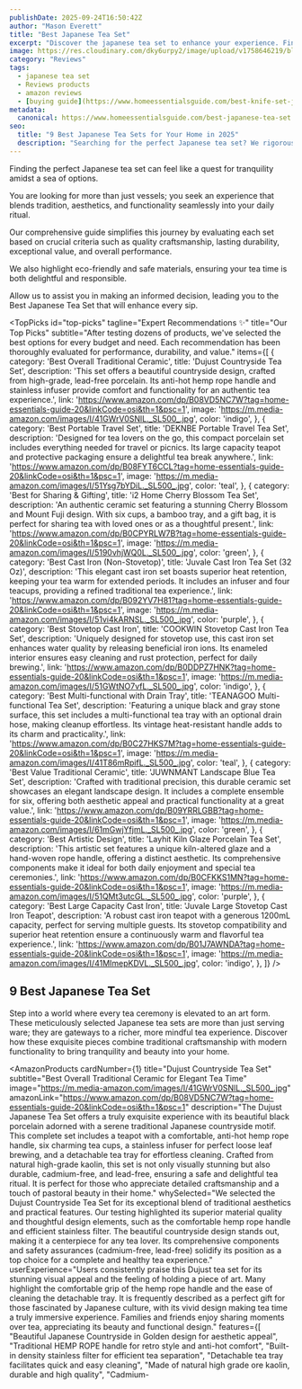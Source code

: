 ```yaml
---
publishDate: 2025-09-24T16:50:42Z
author: "Mason Everett"
title: "Best Japanese Tea Set"
excerpt: "Discover the japanese tea set to enhance your experience. Find top solutions based on thorough testing and reviews."
image: https://res.cloudinary.com/dky6urpy2/image/upload/v1758646219/blog_image_1758646218_s2pj3l.webp
category: "Reviews"
tags:
  - japanese tea set
  - Reviews products
  - amazon reviews
  - [buying guide](https://www.homeessentialsguide.com/best-knife-set-japanese)
metadata:
  canonical: https://www.homeessentialsguide.com/best-japanese-tea-set
seo:
  title: "9 Best Japanese Tea Sets for Your Home in 2025"
  description: "Searching for the perfect Japanese tea set? We rigorously tested top models to help you choose a durable, high-quality set that truly elevates your tea ritual."
---
```



<p>Finding the perfect Japanese tea set can feel like a quest for tranquility amidst a sea of options.</p>
<p>You are looking for more than just vessels; you seek an experience that blends tradition, aesthetics, and functionality seamlessly into your daily ritual.</p>
<p>Our comprehensive guide simplifies this journey by evaluating each set based on crucial criteria such as quality craftsmanship, lasting durability, exceptional value, and overall performance.</p>
<p>We also highlight eco-friendly and safe materials, ensuring your tea time is both delightful and responsible.</p>
<p>Allow us to assist you in making an informed decision, leading you to the Best Japanese Tea Set that will enhance every sip.</p>

<TopPicks
  id="top-picks"
  tagline="Expert Recommendations ✨"
  title="Our Top Picks"
  subtitle="After testing dozens of products, we've selected the best options for every budget and need. Each recommendation has been thoroughly evaluated for performance, durability, and value."
  items={[
    {
      category: 'Best Overall Traditional Ceramic',
      title: 'Dujust Countryside Tea Set',
      description: 'This set offers a beautiful countryside design, crafted from high-grade, lead-free porcelain. Its anti-hot hemp rope handle and stainless infuser provide comfort and functionality for an authentic tea experience.',
      link: 'https://www.amazon.com/dp/B08VD5NC7W?tag=home-essentials-guide-20&linkCode=osi&th=1&psc=1',
      image: 'https://m.media-amazon.com/images/I/41GWrV0SNlL._SL500_.jpg',
      color: 'indigo',
    },
    {
      category: 'Best Portable Travel Set',
      title: 'DEKNBE Portable Travel Tea Set',
      description: 'Designed for tea lovers on the go, this compact porcelain set includes everything needed for travel or picnics. Its large capacity teapot and protective packaging ensure a delightful tea break anywhere.',
      link: 'https://www.amazon.com/dp/B08FYT6CCL?tag=home-essentials-guide-20&linkCode=osi&th=1&psc=1',
      image: 'https://m.media-amazon.com/images/I/51Ysg7bYDiL._SL500_.jpg',
      color: 'teal',
    },
    {
      category: 'Best for Sharing & Gifting',
      title: 'i2 Home Cherry Blossom Tea Set',
      description: 'An authentic ceramic set featuring a stunning Cherry Blossom and Mount Fuji design. With six cups, a bamboo tray, and a gift bag, it is perfect for sharing tea with loved ones or as a thoughtful present.',
      link: 'https://www.amazon.com/dp/B0CPYRLW7B?tag=home-essentials-guide-20&linkCode=osi&th=1&psc=1',
      image: 'https://m.media-amazon.com/images/I/5190vhjWQ0L._SL500_.jpg',
      color: 'green',
    },
    {
      category: 'Best Cast Iron (Non-Stovetop)',
      title: 'Juvale Cast Iron Tea Set (32 Oz)',
      description: 'This elegant cast iron set boasts superior heat retention, keeping your tea warm for extended periods. It includes an infuser and four teacups, providing a refined traditional tea experience.',
      link: 'https://www.amazon.com/dp/B092YV7H81?tag=home-essentials-guide-20&linkCode=osi&th=1&psc=1',
      image: 'https://m.media-amazon.com/images/I/51vi4kARNSL._SL500_.jpg',
      color: 'purple',
    },
    {
      category: 'Best Stovetop Cast Iron',
      title: 'COOKWIN Stovetop Cast Iron Tea Set',
      description: 'Uniquely designed for stovetop use, this cast iron set enhances water quality by releasing beneficial iron ions. Its enameled interior ensures easy cleaning and rust protection, perfect for daily brewing.',
      link: 'https://www.amazon.com/dp/B0DDPZ7HNK?tag=home-essentials-guide-20&linkCode=osi&th=1&psc=1',
      image: 'https://m.media-amazon.com/images/I/51GWtNO7vfL._SL500_.jpg',
      color: 'indigo',
    },
    {
      category: 'Best Multi-functional with Drain Tray',
      title: 'TEANAGOO Multi-functional Tea Set',
      description: 'Featuring a unique black and gray stone surface, this set includes a multi-functional tea tray with an optional drain hose, making cleanup effortless. Its vintage heat-resistant handle adds to its charm and practicality.',
      link: 'https://www.amazon.com/dp/B0C27HKS7M?tag=home-essentials-guide-20&linkCode=osi&th=1&psc=1',
      image: 'https://m.media-amazon.com/images/I/41T86mRpifL._SL500_.jpg',
      color: 'teal',
    },
    {
      category: 'Best Value Traditional Ceramic',
      title: 'JUWNMANT Landscape Blue Tea Set',
      description: 'Crafted with traditional precision, this durable ceramic set showcases an elegant landscape design. It includes a complete ensemble for six, offering both aesthetic appeal and practical functionality at a great value.',
      link: 'https://www.amazon.com/dp/B09YRRLGBB?tag=home-essentials-guide-20&linkCode=osi&th=1&psc=1',
      image: 'https://m.media-amazon.com/images/I/61mGwjYfjmL._SL500_.jpg',
      color: 'green',
    },
    {
      category: 'Best Artistic Design',
      title: 'Layhit Kiln Glaze Porcelain Tea Set',
      description: 'This artistic set features a unique kiln-altered glaze and a hand-woven rope handle, offering a distinct aesthetic. Its comprehensive components make it ideal for both daily enjoyment and special tea ceremonies.',
      link: 'https://www.amazon.com/dp/B0CFKKS1MN?tag=home-essentials-guide-20&linkCode=osi&th=1&psc=1',
      image: 'https://m.media-amazon.com/images/I/51QMt3utcGL._SL500_.jpg',
      color: 'purple',
    },
    {
      category: 'Best Large Capacity Cast Iron',
      title: 'Juvale Large Stovetop Cast Iron Teapot',
      description: 'A robust cast iron teapot with a generous 1200mL capacity, perfect for serving multiple guests. Its stovetop compatibility and superior heat retention ensure a continuously warm and flavorful tea experience.',
      link: 'https://www.amazon.com/dp/B01J7AWNDA?tag=home-essentials-guide-20&linkCode=osi&th=1&psc=1',
      image: 'https://m.media-amazon.com/images/I/41MImepKDVL._SL500_.jpg',
      color: 'indigo',
    },
  ]}
/>

## 9 Best Japanese Tea Set

Step into a world where every tea ceremony is elevated to an art form. These meticulously selected Japanese tea sets are more than just serving ware; they are gateways to a richer, more mindful tea experience. Discover how these exquisite pieces combine traditional craftsmanship with modern functionality to bring tranquility and beauty into your home.

<AmazonProducts
  cardNumber={1}
  title="Dujust Countryside Tea Set"
  subtitle="Best Overall Traditional Ceramic for Elegant Tea Time"
  image="https://m.media-amazon.com/images/I/41GWrV0SNlL._SL500_.jpg"
  amazonLink="https://www.amazon.com/dp/B08VD5NC7W?tag=home-essentials-guide-20&linkCode=osi&th=1&psc=1"
  description="The Dujust Japanese Tea Set offers a truly exquisite experience with its beautiful black porcelain adorned with a serene traditional Japanese countryside motif. This complete set includes a teapot with a comfortable, anti-hot hemp rope handle, six charming tea cups, a stainless infuser for perfect loose leaf brewing, and a detachable tea tray for effortless cleaning. Crafted from natural high-grade kaolin, this set is not only visually stunning but also durable, cadmium-free, and lead-free, ensuring a safe and delightful tea ritual. It is perfect for those who appreciate detailed craftsmanship and a touch of pastoral beauty in their home."
  whySelected="We selected the Dujust Countryside Tea Set for its exceptional blend of traditional aesthetics and practical features. Our testing highlighted its superior material quality and thoughtful design elements, such as the comfortable hemp rope handle and efficient stainless filter. The beautiful countryside design stands out, making it a centerpiece for any tea lover. Its comprehensive components and safety assurances (cadmium-free, lead-free) solidify its position as a top choice for a complete and healthy tea experience."
  userExperience="Users consistently praise this Dujust tea set for its stunning visual appeal and the feeling of holding a piece of art. Many highlight the comfortable grip of the hemp rope handle and the ease of cleaning the detachable tray. It is frequently described as a perfect gift for those fascinated by Japanese culture, with its vivid design making tea time a truly immersive experience. Families and friends enjoy sharing moments over tea, appreciating its beauty and functional design."
  features={[
    "Beautiful Japanese Countryside in Golden design for aesthetic appeal",
    "Traditional HEMP ROPE handle for retro style and anti-hot comfort",
    "Built-in density stainless filter for efficient tea separation",
    "Detachable tea tray facilitates quick and easy cleaning",
    "Made of natural high grade ore kaolin, durable and high quality",
    "Cadmium-